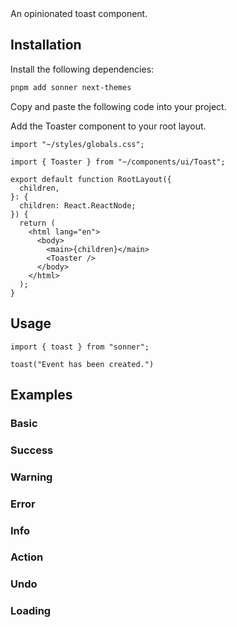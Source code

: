 
<Title>Toast</Title>
<Description>An opinionated toast component.</Description>
<ComponentPreview id="toast" />

## Installation
<Steps>

<StepTitle>Install the following dependencies:</StepTitle>
<StepContent>
```bash
pnpm add sonner next-themes
```
</StepContent>

<StepTitle>Copy and paste the following code into your project.</StepTitle>
<StepContent>
<FileSource id="toaster" />
</StepContent>

<StepTitle>Add the Toaster component to your root layout.</StepTitle>
<StepContent>
```tsx
import "~/styles/globals.css";

import { Toaster } from "~/components/ui/Toast";

export default function RootLayout({
  children,
}: {
  children: React.ReactNode;
}) {
  return (
    <html lang="en">
      <body>
        <main>{children}</main>
        <Toaster />
      </body>
    </html>
  );
}
```
</StepContent>

</Steps>

## Usage
```tsx
import { toast } from "sonner";
```
```tsx
toast("Event has been created.")
```

## Examples

### Basic
<ComponentPreview id="toast" />

### Success
<ComponentPreview id="toastSuccess" />

### Warning
<ComponentPreview id="toastWarning" />

### Error
<ComponentPreview id="toastError" />

### Info
<ComponentPreview id="toastInfo" />

### Action
<ComponentPreview id="toastAction" />

### Undo
<ComponentPreview id="toastUndo" />

### Loading
<ComponentPreview id="toastLoading" />

<Footer previousLabel="Textarea" previousHref="/docs/components/primitives/textarea" nextLabel="Toggle" nextHref="/docs/components/primitives/toggle" />
